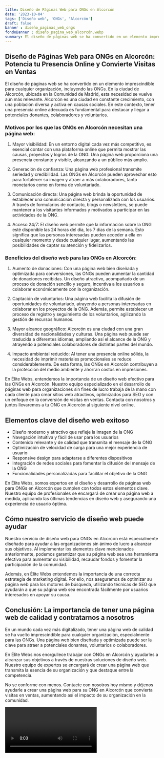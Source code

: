 ```yaml
---
title: Diseño de Páginas Web para ONGs en Alcorcón
date: '2023-10-04'
tags: ['Diseño web', 'ONGs', 'Alcorcón']
draft: false
banner : diseño_paginas_web_ongs
fondoBanner : diseño_pagina_web_alcorcón.webp
summary: El diseño de páginas web se ha convertido en un elemento imprescindible para cualquier organización, incluyendo las ONGs. En la ciudad de Alcorcón, ubicada en la Comunidad de Madrid, esta necesidad se vuelve aún más relevante. Alcorcón es una ciudad en constante crecimiento, con una población diversa y activa en causas sociales. En este contexto, tener una presencia online adecuada es fundamental para destacar y llegar a potenciales donantes, colaboradores y voluntarios.
---
```


## Diseño de Páginas Web para ONGs en Alcorcón: Potencia tu Presencia Online y Convierte Visitas en Ventas

El diseño de páginas web se ha convertido en un elemento imprescindible para cualquier organización, incluyendo las ONGs. En la ciudad de Alcorcón, ubicada en la Comunidad de Madrid, esta necesidad se vuelve aún más relevante. Alcorcón es una ciudad en constante crecimiento, con una población diversa y activa en causas sociales. En este contexto, tener una presencia online adecuada es fundamental para destacar y llegar a potenciales donantes, colaboradores y voluntarios.

### Motivos por los que las ONGs en Alcorcón necesitan una página web:

1. Mayor visibilidad: En un entorno digital cada vez más competitivo, es esencial contar con una plataforma online que permita mostrar las causas, proyectos y logros de la ONG. Una página web proporciona una presencia constante y visible, alcanzando a un público más amplio.

2. Generación de confianza: Una página web profesional transmite seriedad y credibilidad. Las ONGs en Alcorcón pueden aprovechar esto para fortalecer su imagen y atraer a más colaboradores, tanto monetarios como en forma de voluntariado.

3. Comunicación directa: Una página web brinda la oportunidad de establecer una comunicación directa y personalizada con los usuarios. A través de formularios de contacto, blogs o newsletters, se puede mantener a los visitantes informados y motivados a participar en las actividades de la ONG.

4. Acceso 24/7: El diseño web permite que la información sobre la ONG esté disponible las 24 horas del día, los 7 días de la semana. Esto significa que las personas interesadas pueden acceder a ella en cualquier momento y desde cualquier lugar, aumentando las posibilidades de captar su atención y fidelizarlos.

### Beneficios del diseño web para las ONGs en Alcorcón:

1. Aumento de donaciones: Con una página web bien diseñada y optimizada para conversiones, las ONGs pueden aumentar la cantidad de donaciones recibidas. Un diseño atractivo, acompañado de un proceso de donación sencillo y seguro, incentiva a los usuarios a colaborar económicamente con la organización.

2. Captación de voluntarios: Una página web facilita la difusión de oportunidades de voluntariado, atrayendo a personas interesadas en colaborar en los proyectos de la ONG. Además, permite establecer un proceso de registro y seguimiento de los voluntarios, agilizando la gestión de recursos humanos.

3. Mayor alcance geográfico: Alcorcón es una ciudad con una gran diversidad de nacionalidades y culturas. Una página web puede ser traducida a diferentes idiomas, ampliando así el alcance de la ONG y atrayendo a potenciales colaboradores de distintas partes del mundo.

4. Impacto ambiental reducido: Al tener una presencia online sólida, la necesidad de imprimir materiales promocionales se reduce considerablemente. De esta forma, las ONGs en Alcorcón contribuyen a la protección del medio ambiente y ahorran costos en impresiones.

En Élite Webs, entendemos la importancia de un diseño web efectivo para las ONGs en Alcorcón. Nuestro equipo especializado en el desarrollo de páginas web para organizaciones sin fines de lucro trabaja de la mano con cada cliente para crear sitios web atractivos, optimizados para SEO y con un enfoque en la conversión de visitas en ventas. Contacta con nosotros y juntos llevaremos a tu ONG en Alcorcón al siguiente nivel online.

<GifSeo />

<Cta />

## Elementos clave del diseño web exitoso

- Diseño moderno y atractivo que refleje la imagen de la ONG
- Navegación intuitiva y fácil de usar para los usuarios
- Contenido relevante y de calidad que transmita el mensaje de la ONG
- Optimización de velocidad de carga para una mejor experiencia de usuario
- Responsive design para adaptarse a diferentes dispositivos
- Integración de redes sociales para fomentar la difusión del mensaje de la ONG
- Funcionalidades personalizadas para facilitar el objetivo de la ONG

En Élite Webs, somos expertos en el diseño y desarrollo de páginas web para ONGs en Alcorcón que cumplen con todos estos elementos clave. Nuestro equipo de profesionales se encargará de crear una página web a medida, aplicando las últimas tendencias en diseño web y asegurando una experiencia de usuario óptima.

## Cómo nuestro servicio de diseño web puede ayudar

Nuestro servicio de diseño web para ONGs en Alcorcón está especialmente diseñado para ayudar a las organizaciones sin ánimo de lucro a alcanzar sus objetivos. Al implementar los elementos clave mencionados anteriormente, podemos garantizar que su página web sea una herramienta efectiva para aumentar su visibilidad, recaudar fondos y fomentar la participación de la comunidad.

Además, en Élite Webs entendemos la importancia de una correcta estrategia de marketing digital. Por ello, nos aseguramos de optimizar su página web para los motores de búsqueda, utilizando técnicas de SEO que ayudarán a que su página web sea encontrada fácilmente por usuarios interesados en apoyar su causa.

## Conclusión: La importancia de tener una página web de calidad y contratarnos a nosotros

En un mundo cada vez más digitalizado, tener una página web de calidad se ha vuelto imprescindible para cualquier organización, especialmente para las ONGs. Una página web bien diseñada y optimizada puede ser la clave para atraer a potenciales donantes, voluntarios o colaboradores.

En Élite Webs nos enorgullece trabajar con ONGs en Alcorcón y ayudarles a alcanzar sus objetivos a través de nuestras soluciones de diseño web. Nuestro equipo de expertos se encargará de crear una página web que transmita la esencia de su organización y que destaque entre la competencia.

No se conforme con menos. Contacte con nosotros hoy mismo y déjenos ayudarle a crear una página web para su ONG en Alcorcón que convierta visitas en ventas, aumentando así el impacto de su organización en la comunidad.

<Video />

<CtaBot job='ONGs' city='Alcorcón'/>

<Gmaps query='Alcorcón+españa+maps' />